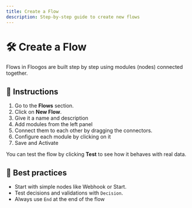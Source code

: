 ```yaml
---
title: Create a Flow
description: Step-by-step guide to create new flows
---
```



# 🛠️ Create a Flow

Flows in Floogos are built step by step using modules (nodes) connected together.

## 📝 Instructions

1. Go to the **Flows** section.
2. Click on **New Flow**.
3. Give it a name and description
4. Add modules from the left panel
5. Connect them to each other by dragging the connectors.
6. Configure each module by clicking on it
7. Save and Activate

You can test the flow by clicking **Test** to see how it behaves with real data.

## 🔁 Best practices
- Start with simple nodes like Webhook or Start.
- Test decisions and validations with `Decision`.
- Always use `End` at the end of the flow